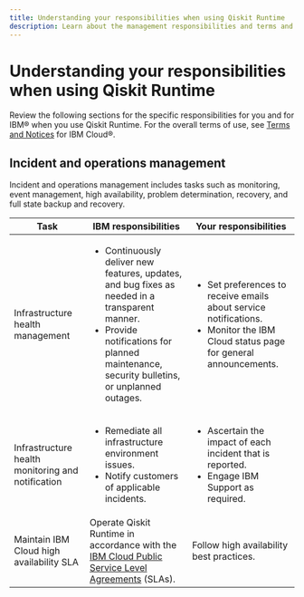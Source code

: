 ```yaml
---
title: Understanding your responsibilities when using Qiskit Runtime
description: Learn about the management responsibilities and terms and conditions that you have when you use Qiskit Runtime.
---
```


# Understanding your responsibilities when using Qiskit Runtime

Review the following sections for the specific responsibilities for you and for IBM&reg; when you use Qiskit Runtime. For the overall terms of use, see [Terms and Notices](https://cloud.ibm.com/docs/overview/terms-of-use?topic=overview-terms) for IBM Cloud&reg;.

## Incident and operations management

Incident and operations management includes tasks such as monitoring, event management, high availability, problem determination, recovery, and full state backup and recovery.

| Task | IBM responsibilities | Your responsibilities |
| --- | --- | --- |
|Infrastructure health management|<ul><li>Continuously deliver new features, updates, and bug fixes as needed in a transparent manner.</li><li>Provide notifications for planned maintenance, security bulletins, or unplanned outages.</li></ul> | <ul><li>Set preferences to receive emails about service notifications.</li><li>Monitor the IBM Cloud status page for general announcements.</li></ul> |
|Infrastructure health monitoring and notification| <ul><li>Remediate all infrastructure environment issues.</li><li> Notify customers of applicable incidents.</li></ul> | <ul><li> Ascertain the impact of each incident that is reported.</li><li>Engage IBM Support as required.</li></ul>|
|Maintain IBM Cloud high availability SLA| Operate Qiskit Runtime in accordance with the [IBM Cloud Public Service Level Agreements](https://cloud.ibm.com/docs/overview?topic=overview-slas) (SLAs). | Follow high availability best practices. |


